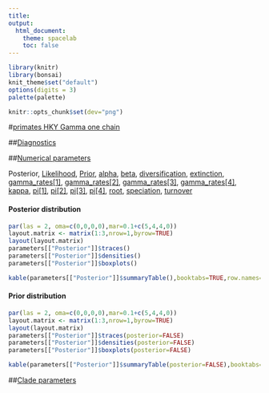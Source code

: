 ```yaml
---
title:
output: 
  html_document: 
    theme: spacelab
    toc: false
---
```

```r
library(knitr)
library(bonsai)
knit_theme$set("default")
options(digits = 3)
palette(palette)
```
```r
knitr::opts_chunk$set(dev="png")
```
#[primates HKY Gamma one chain](_main_bonsai_page.html)

##[Diagnostics](flags.html)

##[Numerical parameters](numeric_parameters.html)

Posterior, 
[Likelihood](Likelihood_bonsai_page.html), 
[Prior](Prior_bonsai_page.html), 
[alpha](alpha_bonsai_page.html), 
[beta](beta_bonsai_page.html), 
[diversification](diversification_bonsai_page.html), 
[extinction](extinction_bonsai_page.html), 
[gamma_rates[1]](gamma_rates[1]_bonsai_page.html), 
[gamma_rates[2]](gamma_rates[2]_bonsai_page.html), 
[gamma_rates[3]](gamma_rates[3]_bonsai_page.html), 
[gamma_rates[4]](gamma_rates[4]_bonsai_page.html), 
[kappa](kappa_bonsai_page.html), 
[pi[1]](pi[1]_bonsai_page.html), 
[pi[2]](pi[2]_bonsai_page.html), 
[pi[3]](pi[3]_bonsai_page.html), 
[pi[4]](pi[4]_bonsai_page.html), 
[root](root_bonsai_page.html), 
[speciation](speciation_bonsai_page.html), 
[turnover](turnover_bonsai_page.html)

#### Posterior distribution
```r
par(las = 2, oma=c(0,0,0,0),mar=0.1+c(5,4,4,0))
layout.matrix <- matrix(1:3,nrow=1,byrow=TRUE)
layout(layout.matrix)
parameters[["Posterior"]]$traces()
parameters[["Posterior"]]$densities()
parameters[["Posterior"]]$boxplots()
```

```r
kable(parameters[["Posterior"]]$summaryTable(),booktabs=TRUE,row.names=TRUE)
```

#### Prior distribution
```r
par(las = 2, oma=c(0,0,0,0),mar=0.1+c(5,4,4,0))
layout.matrix <- matrix(1:3,nrow=1,byrow=TRUE)
layout(layout.matrix)
parameters[["Posterior"]]$traces(posterior=FALSE)
parameters[["Posterior"]]$densities(posterior=FALSE)
parameters[["Posterior"]]$boxplots(posterior=FALSE)
```

```r
kable(parameters[["Posterior"]]$summaryTable(posterior=FALSE),booktabs=TRUE,row.names=TRUE)
```

##[Clade parameters](clade_parameters.html)

